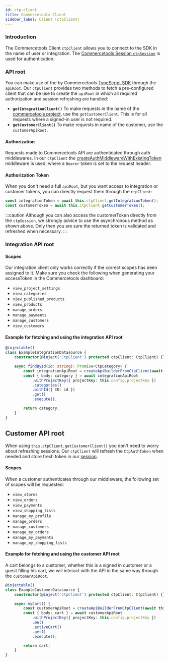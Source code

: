 ```yaml
---
id: ctp-client
title: Commercetools Client
sidebar_label: Client (ctpClient)
---
```



<CodePackage name="@deity/falcon-commercetools-module" />

### Introduction
The Commercetools Client `ctpClient` allows you to connect to the SDK in the name of user or integration. The [Commercetools Session `ctpSession`](./ctp-session) is used for authentication.

### API root
You can make use of the by Commercetools [TypeScript SDK](https://commercetools.github.io/nodejs/sdk) through the `apiRoot`. Our `ctpClient` provides two methods to fetch a pre-configured client that can be use to create the `apiRoot` in which all required authorization and session refreshing are handled:
- **`getIntegrationClient()`**
To make requests in the name of the [commercetools project](https://docs.commercetools.com/merchant-center/projects), use the `getCustomerClient`. This is for all requests where a signed-in user is not required.
- **`getCustomerClient()`**
To make requests in name of the customer, use the `customerApiRoot`.

#### Authorization
Requests made to Commercetools API are authenticated through auth middlewares. In our `ctpClient` the [createAuthMiddlewareWithExistingToken](https://commercetools.github.io/nodejs/sdk/api/sdkMiddlewareAuth.html#createauthmiddlewarewithexistingtokenauthorization-options) middleware is used, where a `Bearer` token is set to the request header.

#### Authorization Token
When you don't need a full `apiRoot`, but you want access to integration or customer tokens, you can directly request them through the `ctpClient`:

```typescript
const integrationToken = await this.ctpClient.getIntegrationToken();
const customerToken = await this.ctpClient.getCustomerToken();
```
:::caution
Although you can also access the customerToken directly from the `ctpSession`, we strongly advice to use the asynchronous method as shown above. Only then you are sure the returned token is validated and refreshed when necessary.
:::


### Integration API root

#### Scopes
Our integration client only works correctly if the correct scopes has been assigned to it. Make sure you check the following when generating your accessToken in the Commercetools dashboard:
- `view_project_settings`
- `view_categories`
- `view_published_products`
- `view_products`
- `manage_orders`
- `manage_payments`
- `manage_customers`
- `view_customers`

#### Example for fetching and using the integration API root
```ts
@injectable()
class ExampleIntegrationDatasource {
    constructor(@inject('CtpClient') protected ctpClient: CtpClient) {}

    async findById(id: string): Promise<CtpCategory> {
        const integrationApiRoot = createApiBuilderFromCtpClient(await this.ctpClient.integration(), this.config.url);
        const { body: category } = await integrationApiRoot
            .withProjectKey({ projectKey: this.config.projectKey })
            .categories()
            .withId({ ID: id })
            .get()
            .execute();

        return category;
    }
}
```
## Customer API root
When using `this.ctpClient.getCustomerClient()` you don't need to worry about refreshing sessions. Our `ctpClient` will refresh the `CtpAuthToken` when needed and store fresh token in our [session](./ctp-session).

#### Scopes
When a customer authenticates through our middleware, the following set of scopes will be requested:
- `view_stores`
- `view_orders`
- `view_payments`
- `view_shopping_lists`
- `manage_my_profile`
- `manage_orders`
- `manage_customers`
- `manage_my_orders`
- `manage_my_payments`
- `manage_my_shopping_lists`

#### Example for fetching and using the customer API root
A cart belongs to a customer, whether this is a signed in customer or a guest filling his cart, we will interact with the API in the same way through the `customerApiRoot`.

```ts
@injectable()
class ExampleCustomerDatasource {
    constructor(@inject('CtpClient') protected ctpClient: CtpClient) {}

    async myCart() {
        const customerApiRoot = createApiBuilderFromCtpClient(await this.ctpClient.getCustomerClient(), this.config.url);
        const { body: cart } = await customerApiRoot
            .withProjectKey({ projectKey: this.config.projectKey })
            .me()
            .activeCart()
            .get()
            .execute();

        return cart;
    }
}
```
